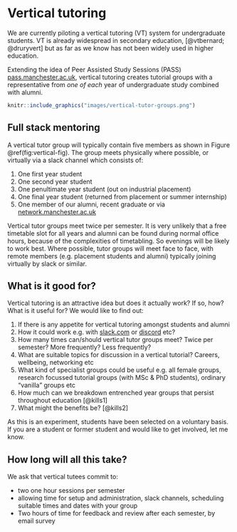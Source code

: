 # Vertical tutoring

We are currently piloting a vertical tutoring (VT) system for undergraduate students. VT is already widespread in secondary education, [@vtbernard; @druryvert] but as far as we know has not been widely used in higher education.

Extending the idea of Peer Assisted Study Sessions (PASS) [pass.manchester.ac.uk](http://www.pass.manchester.ac.uk), vertical tutoring creates tutorial groups with a representative from _one of each_ year of undergraduate study combined with alumni.

```r
knitr::include_graphics("images/vertical-tutor-groups.png")
```

## Full stack mentoring
A vertical tutor group will typically contain five members as shown in Figure \@ref(fig:vertical-fig). The group meets physically where possible, or virtually via a slack channel which consists of:

1. One first year student
1. One second year student
1. One penultimate year student (out on industrial placement)
1. One final year student (returned from placement or summer internship)
1. One member of our alumni, recent graduate or via [network.manchester.ac.uk](https://www.network.manchester.ac.uk/)

Vertical tutor groups meet twice per semester. It is very unlikely that a free timetable slot for all years and alumni can be found during normal office hours, because of the complexities of timetabling. So evenings will be likely to work best. Where possible, tutor groups will meet face to face, with remote members (e.g. placement students and alumni) typically joining virtually by slack or similar.

## What is it good for?
Vertical tutoring is an attractive idea but does it actually work? If so, how? What is it useful for? We would like to find out:

1. If there is any appetite for vertical tutoring amongst students and alumni
1. How it could work e.g. with [slack.com](https://slack.com) or [discord](https://discordapp.com/) etc?
1. How many times can/should vertical tutor groups meet? Twice per semester? More frequently? Less frequently?
1. What are suitable topics for discussion in a vertical tutorial? Careers, wellbeing, networking etc
1. What kind of specialist groups could be useful e.g. all female groups, research focussed tutorial groups (with MSc & PhD students), ordinary “vanilla” groups etc
1. How much can we breakdown entrenched year groups that persist throughout education [@kills1]
1. What might the benefits be? [@kills2]

As this is an experiment, students have been selected on a voluntary basis. If you are a student or former student and would like to get involved, let me know.

## How long will all this take?
We ask that vertical tutees commit to:  

* two one hour sessions per semester
* allowing time for setup and administration, slack channels, scheduling suitable times and dates with your group
* Two hours of time for feedback and review after each semester, by email survey
